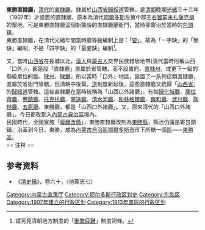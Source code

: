 '''東勝直隸廳'''，[[清代|清代]]的[[直隸廳|直隸廳]]，隸屬於[[山西布政使司|山西省]][[歸綏道|歸綏道]]管轄。是[[清朝|清朝]]晚期[[光緒|光緒]]三十三年（1907年）才設置的直隸廳，原本為清代[[鄂尔多斯部|鄂爾多斯]]左翼中郡王[[鄂尔多斯右翼前末旗|右翼前末扎薩克旗]]的墾地。可是東勝直隸廳這個新籌設的直隸廳廳衙門，當時卻寄治於當時的[[包頭|包頭]]鎮。<br />

東勝直隸廳，在清代光緒年間當時廳等級編制上是：「[[衝繁疲難|要]]」。故為「一字缺」的「簡缺」編制，不是「四字缺」的「最要缺」編制<ref>請另見清朝地方制度的「[[衝繁疲難|衝繁疲難]]」制度詞條。</ref>。

又，當時[[山西布政使司|山西省]]在長城以北，[[漢人|漢人]]與[[蒙古人|蒙古人]]交界民族錯居地帶(清代當時俗稱山西「口外」)，都是設「直隸廳」直屬於省管轄，而不設置府、[[直隸州|直隸州]]，或更下一級的縣級單位的[[縣|縣]]、[[散州|散州]]、[[散廳|散廳]]。所以當時「口外」地區，設置了一系列這類直隸廳，直屬於省衙門管轄。但清朝中後葉，[[道員|道]]制度新起後，這些直隸廳又統歸「[[山西布政使司|山西省]]」的[[歸綏道|歸綏道]]管轄。這些直隸廳在當時統稱為「山西口外諸廳」，有如[[歸化城廳|歸化城廳]]、[[薩拉齊廳|薩拉齊廳]]、[[豐鎮廳|豐鎮廳]]、[[托克托廳|托克托廳]]、[[寧遠廳|寧遠廳]]、[[清水河直隸廳|清水河廳]]、[[和林格爾廳|和林格爾廳]]、[[興和廳|興和廳]]、[[武川廳|武川廳]]、[[陶林廳|陶林廳]]、[[五原廳|五原廳]]、東勝廳，都是「山西口外諸廳」。又，原來清代的「山西口外諸廳」，今日都改劃入[[內蒙古自治區|內蒙古自治區]]境內。<br />

民國時代，全國實施「[[废府州厅改县|廢廳改縣]]」，東勝直隸廳改制為[[東勝縣|東勝縣]]，縣治仍還是寄包頭鎮。沿革到今日，東勝，成為[[內蒙古自治區|內蒙古自治區]][[鄂爾多斯市|鄂爾多斯市]]市下所轄一個[[市辖区|區]]——[[東勝區|東勝區]]。<br />
== 注释 ==

{{Reflist|2}}

==参考资料==

*《[[清史稿|清史稿]]》，卷六十，〈地理志七〉

{{清朝山西省行政區劃|nocat}}
{{DEFAULTSORT:D}}
[[Category:内蒙古直隶厅|Category:内蒙古直隶厅]]
[[Category:鄂尔多斯行政区划史|Category:鄂尔多斯行政区划史]]
[[Category:东胜区|Category:东胜区]]
[[Category:1907年建立的行政区划|Category:1907年建立的行政区划]]
[[Category:1913年废除的行政区划|Category:1913年废除的行政区划]]